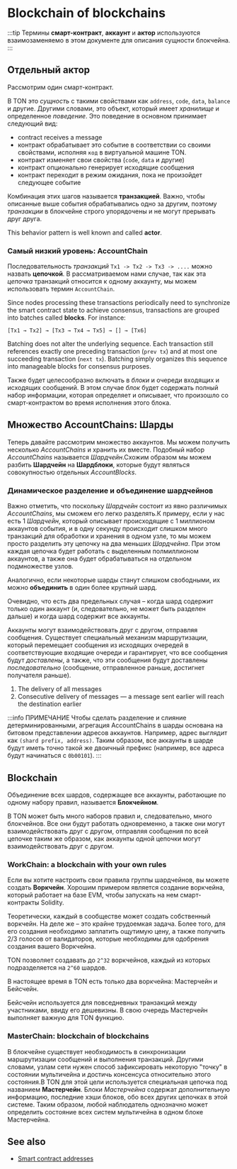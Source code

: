 
# Blockchain of blockchains

:::tip
Термины **смарт-контракт**, **аккаунт** и **актор** используются взаимозаменяемо в этом документе для описания сущности блокчейна.
:::

## Отдельный актор

Рассмотрим один смарт-контракт.

В TON это *сущность* с такими свойствами как `address`, `code`, `data`, `balance` и другие. Другими словами, это объект, который имеет *хранилище* и определенное *поведение*.
Это поведение в основном принимает следующий вид:

* contract receives a message
* контракт обрабатывает это событие в соответствии со своими свойствами, исполняя `код` в виртуальной машине TON.
* контракт изменяет свои свойства (`code`, `data` и другие)
* контракт опционально генерирует исходящие сообщения
* контракт переходит в режим ожидания, пока не произойдет следующее событие

Комбинация этих шагов называется **транзакцией**. Важно, чтобы описанные выше события обрабатывались одно за другим, поэтому *транзакции* в блокчейне строго упорядочены и не могут прерывать друг друга.

This behavior pattern is well known and called **actor**.

### Самый низкий уровень: AccountChain

Последовательность *транзакций* `Tx1 -> Tx2 -> Tx3 -> ....` можно назвать **цепочкой**. В рассматриваемом нами случае, так как эта *цепочка* транзакций относится к одному аккаунту, мы можем использовать термин `AccountChain`.

Since nodes processing these transactions periodically need to synchronize the smart contract state to achieve consensus, transactions are grouped into batches called **blocks**. For instance:

```
[Tx1 → Tx2] → [Tx3 → Tx4 → Tx5] → [] → [Tx6]
```

Batching does not alter the underlying sequence. Each transaction still references exactly one preceding transaction (`prev tx`) and at most one succeeding transaction (`next tx`). Batching simply organizes this sequence into manageable blocks for consensus purposes.

Также будет целесообразно включать в *блоки* и очереди входящих и исходящих сообщений. В этом случае *блок* будет содержать полный набор информации, которая определяет и описывает, что произошло со смарт-контрактом во время исполнения этого блока.

## Множество AccountChains: Шарды

Теперь давайте рассмотрим множество аккаунтов. Мы можем получить несколько *AccountChains* и хранить их вместе. Подобный набор *AccountChains* называется *Шардчейн*.Схожим образом мы можем разбить **Шардчейн** на **Шардблоки**, которые будут являться совокупностью отдельных *AccountBlocks*.

### Динамическое разделение и объединение шардчейнов

Важно отметить, что поскольку *Шардчейн* состоит из явно различимых *AccountChains*, мы сможем его легко разделять.К примеру, если у нас есть 1 *Шардчейн*, который описывает происходящие с 1 миллионом аккаунтов события, и в одну секунду происходит слишком много транзакций для обработки и хранения в одном узле, то мы можем просто разделить эту цепочку на два меньших *Шардчейна*. При этом каждая цепочка будет работать с выделенным полмиллионом аккаунтов, а также она будет обрабатываться на отдельном подмножестве узлов.

Аналогично, если некоторые шарды станут слишком свободными, их можно **объединить** в один более крупный шард.

Очевидно, что есть два предельных случая – когда шард содержит только один аккаунт (и, следовательно, не может быть разделен дальше) и когда шард содержит все аккаунты.

Аккаунты могут взаимодействовать друг с другом, отправляя сообщения.  Существует специальный механизм маршрутизации, который перемещает сообщения из исходящих очередей в соответствующие входящие очереди и гарантирует, что все сообщения будут *доставлены*, а также, что эти сообщения будут доставлены *последовательно* (сообщение, отправленное раньше, достигнет получателя раньше).

1. The delivery of all messages
2. Consecutive delivery of messages — a message sent earlier will reach the destination earlier

:::info ПРИМЕЧАНИЕ
Чтобы сделать разделение и слияние детерминированными, агрегация AccountChains в шарды основана на битовом представлении адресов аккаунтов. Например, адрес выглядит как `(shard prefix, address)`. Таким образом, все аккаунты в шарде будут иметь точно такой же двоичный префикс (например, все адреса будут начинаться с `0b00101`).
:::

## Blockchain

Объединение всех шардов, содержащее все аккаунты, работающие по одному набору правил, называется **Блокчейном**.

В TON может быть много наборов правил и, следовательно, много блокчейнов. Все они будут работать одновременно, а также они могут взаимодействовать друг с другом, отправляя сообщения по всей цепочке таким же образом, как аккаунты одной цепочки могут взаимодействовать друг с другом.

### WorkChain: a blockchain with your own rules

Если вы хотите настроить свои правила группы шардчейнов, вы можете создать **Воркчейн**. Хорошим примером является создание воркчейна, который работает на базе EVM, чтобы запускать на нем смарт-контракты Solidity.

Теоретически, каждый в сообществе может создать собственный воркчейн. На деле же – это крайне трудоемкая задача. Более того, для его создания необходимо заплатить ощутимую цену, а также получить 2/3 голосов от валидаторов, которые необходимы для одобрения создания вашего Воркчейна.

TON позволяет создавать до `2^32` воркчейнов, каждый из которых подразделяется на `2^60` шардов.

В настоящее время в TON есть только два воркчейна: Мастерчейн и Бейсчейн.

Бейсчейн используется для повседневных транзакций между участниками, ввиду его дешевизны. В свою очередь Мастерчейн выполняет важную для TON функцию.

### MasterChain: blockchain of blockchains

В блокчейне существует необходимость в синхронизации маршрутизации сообщений и выполнения транзакций. Другими словами, узлам сети нужен способ зафиксировать некоторую "точку" в состоянии мультичейна и достичь консенсуса относительно этого состояния.В TON для этой цели используется специальная цепочка под названием **Мастерчейн**. Блоки *Мастерчейна* содержат дополнительную информацию, последние хэши блоков, обо всех других цепочках в этой системе. Таким образом, любой наблюдатель однозначно может определить состояние всех систем мультичейна в одном блоке Мастерчейна.

## See also

* [Smart contract addresses](/v3/concepts/dive-into-ton/ton-blockchain/smart-contract-addresses)

<Feedback />
